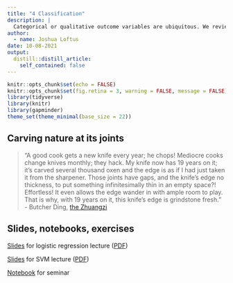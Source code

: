 ```yaml
---
title: "4 Classification"
description: |
  Categorical or qualitative outcome variables are ubiquitous. We review some supervised learning methods for classification, and see how these may be applied to observational causal inference.
author:
  - name: Joshua Loftus
date: 10-08-2021
output:
  distill::distill_article:
    self_contained: false
---
```


```r
knitr::opts_chunk$set(echo = FALSE)
knitr::opts_chunk$set(fig.retina = 3, warning = FALSE, message = FALSE)
library(tidyverse)
library(knitr)
library(gapminder)
theme_set(theme_minimal(base_size = 22))
```

## Carving nature at its joints

> "A good cook gets a new knife every year; he chops! Mediocre cooks change knives monthly; they hack. My knife now has 19 years on it; it’s carved several thousand oxen and the edge is as if I had just taken it from the sharpener. Those joints have gaps, and the knife’s edge no thickness, to put something infinitesimally thin in an empty space?! Effortless! It even allows the edge wander in with ample room to play. That is why, with 19 years on it, this knife’s edge is grindstone fresh." - Butcher Ding, [the Zhuangzi](https://plato.stanford.edu/entries/zhuangzi/#PonP)

## Slides, notebooks, exercises

[Slides](slides/04-1-classification.html) for logistic regression lecture ([PDF](slides/classification_logistic.pdf))

[Slides](slides/04-2-svm.html) for SVM lecture ([PDF](slides/classification_svm.pdf))

[Notebook](notebooks/optimization.html) for seminar
